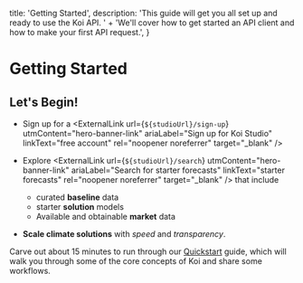   title: 'Getting Started',
  description:
    'This guide will get you all set up and ready to use the Koi API. ' +
    'We\'ll cover how to get started an API client and how to make your first API request.',
}

# Getting Started

<PageInformationalData lastModified={lastModified} />

## Let's Begin!

- Sign up for a <ExternalLink
    url={`${studioUrl}/sign-up`}
    utmContent="hero-banner-link"
    ariaLabel="Sign up for Koi Studio"
    linkText="free account"
    rel="noopener noreferrer"
    target="_blank"
  />
- Explore <ExternalLink
    url={`${studioUrl}/search`}
    utmContent="hero-banner-link"
    ariaLabel="Search for starter forecasts"
    linkText="starter forecasts"
    rel="noopener noreferrer"
    target="_blank"
  /> that include
  - curated **baseline** data
  - starter **solution** models
  - Available and obtainable **market** data

- **Scale climate solutions** with *speed* and *transparency*.

Carve out about 15 minutes to run through our [Quickstart](/docs/getting-started/quickstart) guide,
which will walk you through some of the core concepts of Koi and share some workflows.
